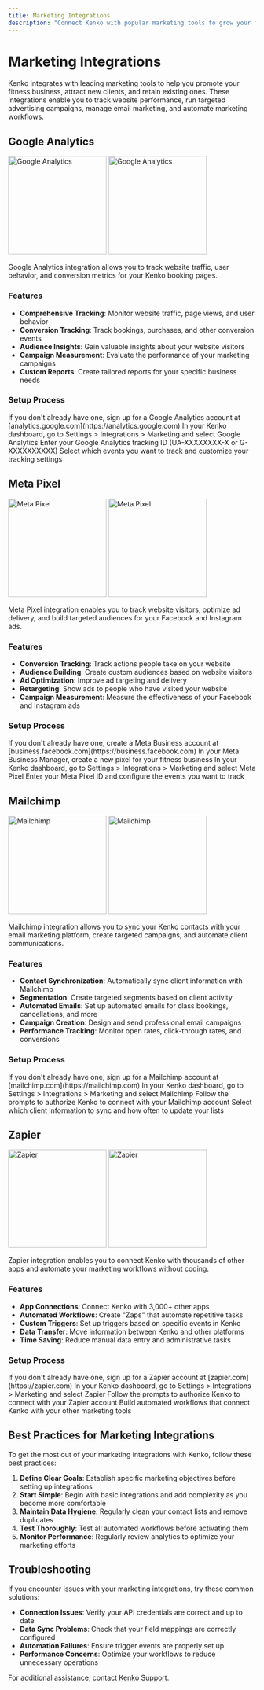 ```yaml
---
title: Marketing Integrations
description: "Connect Kenko with popular marketing tools to grow your fitness business"
---
```


# Marketing Integrations

Kenko integrates with leading marketing tools to help you promote your fitness business, attract new clients, and retain existing ones. These integrations enable you to track website performance, run targeted advertising campaigns, manage email marketing, and automate marketing workflows.

## Google Analytics

<img
  className="block dark:hidden"
  src="https://upload.wikimedia.org/wikipedia/commons/thumb/8/89/Logo_Google_Analytics.svg/1126px-Logo_Google_Analytics.svg.png?20210105194419"
  alt="Google Analytics"
  width="200"
/>
<img
  className="hidden dark:block"
  src="https://upload.wikimedia.org/wikipedia/commons/thumb/8/89/Logo_Google_Analytics.svg/1126px-Logo_Google_Analytics.svg.png?20210105194419"
  alt="Google Analytics"
  width="200"
/>

Google Analytics integration allows you to track website traffic, user behavior, and conversion metrics for your Kenko booking pages.

### Features

- **Comprehensive Tracking**: Monitor website traffic, page views, and user behavior
- **Conversion Tracking**: Track bookings, purchases, and other conversion events
- **Audience Insights**: Gain valuable insights about your website visitors
- **Campaign Measurement**: Evaluate the performance of your marketing campaigns
- **Custom Reports**: Create tailored reports for your specific business needs

### Setup Process

<Steps>
  <Step title="Create a Google Analytics Account">
    If you don't already have one, sign up for a Google Analytics account at [analytics.google.com](https://analytics.google.com)
  </Step>
  <Step title="Connect to Kenko">
    In your Kenko dashboard, go to Settings > Integrations > Marketing and select Google Analytics
  </Step>
  <Step title="Enter Tracking ID">
    Enter your Google Analytics tracking ID (UA-XXXXXXXX-X or G-XXXXXXXXXX)
  </Step>
  <Step title="Configure Tracking Options">
    Select which events you want to track and customize your tracking settings
  </Step>
</Steps>

## Meta Pixel

<img
  className="block dark:hidden"
  src="https://upload.wikimedia.org/wikipedia/commons/thumb/a/ab/Meta-Logo.png/1600px-Meta-Logo.png?20211104123859"
  alt="Meta Pixel"
  width="200"
/>
<img
  className="hidden dark:block"
  src="https://upload.wikimedia.org/wikipedia/commons/thumb/a/ab/Meta-Logo.png/1600px-Meta-Logo.png?20211104123859"
  alt="Meta Pixel"
  width="200"
/>

Meta Pixel integration enables you to track website visitors, optimize ad delivery, and build targeted audiences for your Facebook and Instagram ads.

### Features

- **Conversion Tracking**: Track actions people take on your website
- **Audience Building**: Create custom audiences based on website visitors
- **Ad Optimization**: Improve ad targeting and delivery
- **Retargeting**: Show ads to people who have visited your website
- **Campaign Measurement**: Measure the effectiveness of your Facebook and Instagram ads

### Setup Process

<Steps>
  <Step title="Create a Meta Business Account">
    If you don't already have one, create a Meta Business account at [business.facebook.com](https://business.facebook.com)
  </Step>
  <Step title="Create a Pixel">
    In your Meta Business Manager, create a new pixel for your fitness business
  </Step>
  <Step title="Connect to Kenko">
    In your Kenko dashboard, go to Settings > Integrations > Marketing and select Meta Pixel
  </Step>
  <Step title="Enter Pixel ID">
    Enter your Meta Pixel ID and configure the events you want to track
  </Step>
</Steps>

## Mailchimp

<img
  className="block dark:hidden"
  src="https://www.drupal.org/files/Mailchimp%20Logo%2050-50%20Black.png"
  alt="Mailchimp"
  width="200"
/>
<img
  className="hidden dark:block"
  src="https://www.drupal.org/files/Mailchimp%20Logo%2050-50%20Black.png"
  alt="Mailchimp"
  width="200"
/>

Mailchimp integration allows you to sync your Kenko contacts with your email marketing platform, create targeted campaigns, and automate client communications.

### Features

- **Contact Synchronization**: Automatically sync client information with Mailchimp
- **Segmentation**: Create targeted segments based on client activity
- **Automated Emails**: Set up automated emails for class bookings, cancellations, and more
- **Campaign Creation**: Design and send professional email campaigns
- **Performance Tracking**: Monitor open rates, click-through rates, and conversions

### Setup Process

<Steps>
  <Step title="Create a Mailchimp Account">
    If you don't already have one, sign up for a Mailchimp account at [mailchimp.com](https://mailchimp.com)
  </Step>
  <Step title="Connect to Kenko">
    In your Kenko dashboard, go to Settings > Integrations > Marketing and select Mailchimp
  </Step>
  <Step title="Authorize Connection">
    Follow the prompts to authorize Kenko to connect with your Mailchimp account
  </Step>
  <Step title="Configure Sync Settings">
    Select which client information to sync and how often to update your lists
  </Step>
</Steps>

## Zapier

<img
  className="block dark:hidden"
  src="https://cdn.zapier.com/zapier/images/logos/zapier-logo.png"
  alt="Zapier"
  width="200"
/>
<img
  className="hidden dark:block"
  src="https://cdn.zapier.com/zapier/images/logos/zapier-logo.png"
  alt="Zapier"
  width="200"
/>

Zapier integration enables you to connect Kenko with thousands of other apps and automate your marketing workflows without coding.

### Features

- **App Connections**: Connect Kenko with 3,000+ other apps
- **Automated Workflows**: Create "Zaps" that automate repetitive tasks
- **Custom Triggers**: Set up triggers based on specific events in Kenko
- **Data Transfer**: Move information between Kenko and other platforms
- **Time Saving**: Reduce manual data entry and administrative tasks

### Setup Process

<Steps>
  <Step title="Create a Zapier Account">
    If you don't already have one, sign up for a Zapier account at [zapier.com](https://zapier.com)
  </Step>
  <Step title="Connect to Kenko">
    In your Kenko dashboard, go to Settings > Integrations > Marketing and select Zapier
  </Step>
  <Step title="Authorize Connection">
    Follow the prompts to authorize Kenko to connect with your Zapier account
  </Step>
  <Step title="Create Zaps">
    Build automated workflows that connect Kenko with your other marketing tools
  </Step>
</Steps>

## Best Practices for Marketing Integrations

To get the most out of your marketing integrations with Kenko, follow these best practices:

1. **Define Clear Goals**: Establish specific marketing objectives before setting up integrations
2. **Start Simple**: Begin with basic integrations and add complexity as you become more comfortable
3. **Maintain Data Hygiene**: Regularly clean your contact lists and remove duplicates
4. **Test Thoroughly**: Test all automated workflows before activating them
5. **Monitor Performance**: Regularly review analytics to optimize your marketing efforts

## Troubleshooting

If you encounter issues with your marketing integrations, try these common solutions:

- **Connection Issues**: Verify your API credentials are correct and up to date
- **Data Sync Problems**: Check that your field mappings are correctly configured
- **Automation Failures**: Ensure trigger events are properly set up
- **Performance Concerns**: Optimize your workflows to reduce unnecessary operations

For additional assistance, contact [Kenko Support](mailto:support@gokenko.com). 